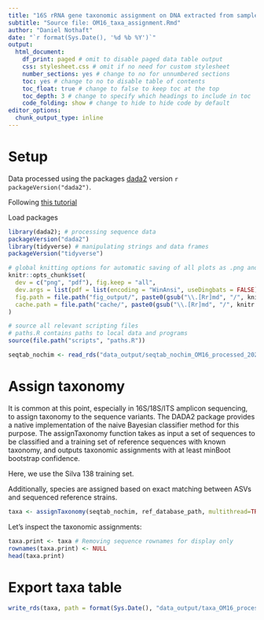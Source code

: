 ```yaml
---
title: "16S rRNA gene taxonomic assignment on DNA extracted from samples obtained in Oman in 2016"
subtitle: "Source file: OM16_taxa_assignment.Rmd"
author: "Daniel Nothaft"
date: "`r format(Sys.Date(), '%d %b %Y')`"
output:
  html_document: 
    df_print: paged # omit to disable paged data table output
    css: stylesheet.css # omit if no need for custom stylesheet
    number_sections: yes # change to no for unnumbered sections
    toc: yes # change to no to disable table of contents
    toc_float: true # change to false to keep toc at the top
    toc_depth: 3 # change to specify which headings to include in toc
    code_folding: show # change to hide to hide code by default
editor_options:
  chunk_output_type: inline
---
```


# Setup

Data processed using the packages [dada2](https://benjjneb.github.io/dada2/index.html) version `r packageVersion("dada2")`.

Following [this tutorial](https://benjjneb.github.io/dada2/tutorial.html)

Load packages
```r
library(dada2); # processing sequence data
packageVersion("dada2")
library(tidyverse) # manipulating strings and data frames
packageVersion("tidyverse")

# global knitting options for automatic saving of all plots as .png and .pdf. Also sets cache directory.
knitr::opts_chunk$set(
  dev = c("png", "pdf"), fig.keep = "all",
  dev.args = list(pdf = list(encoding = "WinAnsi", useDingbats = FALSE)),
  fig.path = file.path("fig_output/", paste0(gsub("\\.[Rr]md", "/", knitr::current_input()))),
  cache.path = file.path("cache/", paste0(gsub("\\.[Rr]md", "/", knitr::current_input())))
)
```

```r
# source all relevant scripting files
# paths.R contains paths to local data and programs
source(file.path("scripts", "paths.R"))
```

```r
seqtab_nochim <- read_rds("data_output/seqtab_nochim_OM16_processed_20200730.rds")
```

# Assign taxonomy
It is common at this point, especially in 16S/18S/ITS amplicon sequencing, to assign taxonomy to the sequence variants. The DADA2 package provides a native implementation of the naive Bayesian classifier method for this purpose. The assignTaxonomy function takes as input a set of sequences to be classified and a training set of reference sequences with known taxonomy, and outputs taxonomic assignments with at least minBoot bootstrap confidence.

Here, we use the Silva 138 training set.

Additionally, species are assigned based on exact matching between ASVs and sequenced reference strains.
```r
taxa <- assignTaxonomy(seqtab_nochim, ref_database_path, multithread=TRUE) %>% addSpecies(ref_database_species_path)
```


Let’s inspect the taxonomic assignments:
```r
taxa.print <- taxa # Removing sequence rownames for display only
rownames(taxa.print) <- NULL
head(taxa.print)
```

# Export taxa table
```r
write_rds(taxa, path = format(Sys.Date(), "data_output/taxa_OM16_processed_%Y%m%d.rds"), compress = "gz")
```